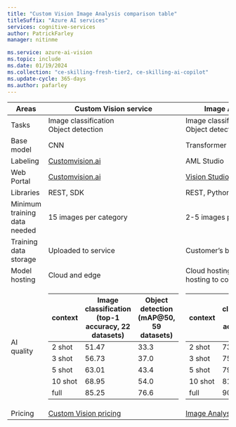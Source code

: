 ```yaml
---
title: "Custom Vision Image Analysis comparison table"
titleSuffix: "Azure AI services"
services: cognitive-services
author: PatrickFarley
manager: nitinme

ms.service: azure-ai-vision
ms.topic: include
ms.date: 01/19/2024
ms.collection: "ce-skilling-fresh-tier2, ce-skilling-ai-copilot"
ms.update-cycle: 365-days
ms.author: pafarley
---
```


| Areas | Custom Vision service | Image Analysis 4.0 service |
| --- | --- | --- |
|Tasks |Image classification</br>Object detection |Image classification</br>Object detection |
|Base model |CNN  |Transformer model |
|Labeling|[Customvision.ai](https://www.customvision.ai/) |AML Studio |
|Web Portal |[Customvision.ai](https://www.customvision.ai/) |[Vision Studio](https://portal.vision.cognitive.azure.com/gallery/featured) |
|Libraries |REST, SDK |REST, Python Sample |
|Minimum training data needed |15 images per category |2-5 images per category |
|Training data storage |Uploaded to service |Customer’s blob storage account |
|Model hosting |Cloud and edge |Cloud hosting only, edge container hosting to come |
|AI quality | <table ><col ><col ></colgroup><thead><tr><th>context</th><th>Image classification</br>(top-1 accuracy, 22 datasets)</th><th>Object detection</br>(mAP@50, 59 datasets)</th></tr></thead><tbody><tr><td>2 shot</td><td>51.47</td><td>33.3</td></tr><tr><td>3 shot</td><td>56.73</td><td>37.0</td></tr><tr><td>5 shot</td><td>63.01</td><td>43.4</td></tr><tr><td>10 shot</td><td>68.95</td><td>54.0</td></tr><tr><td>full</td><td>85.25</td><td>76.6</td></tr></tbody></table> | <table ><col ><col ></colgroup><thead><tr><th>context</th><th>Image classification</br>(top-1 accuracy, 22 datasets)</th><th>Object detection</br>(mAP@50, 59 datasets)</th></tr></thead><tbody><tr><td>2 shot</td><td>73.02</td><td>49.2</td></tr><tr><td>3 shot</td><td>75.51</td><td>61.1</td></tr><tr><td>5 shot</td><td>79.14</td><td>68.2</td></tr><tr><td>10 shot</td><td>81.31</td><td>75.0</td></tr><tr><td>full</td><td>90.98</td><td>85.4</td></tr></tbody></table> |
| Pricing | [Custom Vision pricing](https://azure.microsoft.com/pricing/details/cognitive-services/custom-vision-service/) | [Image Analysis pricing](https://azure.microsoft.com/pricing/details/cognitive-services/computer-vision) |